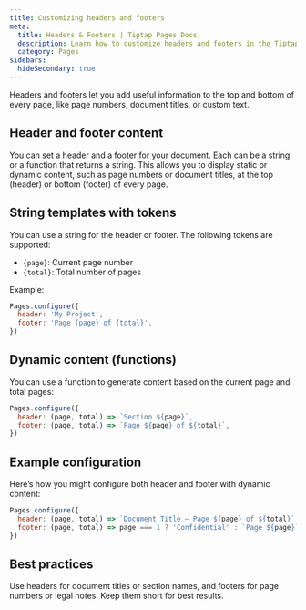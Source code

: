 ```yaml
---
title: Customizing headers and footers
meta:
  title: Headers & Footers | Tiptap Pages Docs
  description: Learn how to customize headers and footers in the Tiptap Pages extension.
  category: Pages
sidebars:
  hideSecondary: true
---
```



Headers and footers let you add useful information to the top and bottom of every page, like page numbers, document titles, or custom text.

<CodeDemo isPro src="https://feature-pages-extension--tiptap-pro.netlify.app/preview/extensions/pagesheaderfooter" />

## Header and footer content
You can set a header and a footer for your document. Each can be a string or a function that returns a string. This allows you to display static or dynamic content, such as page numbers or document titles, at the top (header) or bottom (footer) of every page.

## String templates with tokens
You can use a string for the header or footer. The following tokens are supported:
- `{page}`: Current page number
- `{total}`: Total number of pages

Example:
```js
Pages.configure({
  header: 'My Project',
  footer: 'Page {page} of {total}',
})
```

## Dynamic content (functions)
You can use a function to generate content based on the current page and total pages:

```js
Pages.configure({
  header: (page, total) => `Section ${page}`,
  footer: (page, total) => `Page ${page} of ${total}`,
})
```

## Example configuration
Here’s how you might configure both header and footer with dynamic content:

```js
Pages.configure({
  header: (page, total) => `Document Title – Page ${page} of ${total}`,
  footer: (page, total) => page === 1 ? 'Confidential' : `Page ${page}`,
})
```

## Best practices

Use headers for document titles or section names, and footers for page numbers or legal notes. Keep them short for best results.